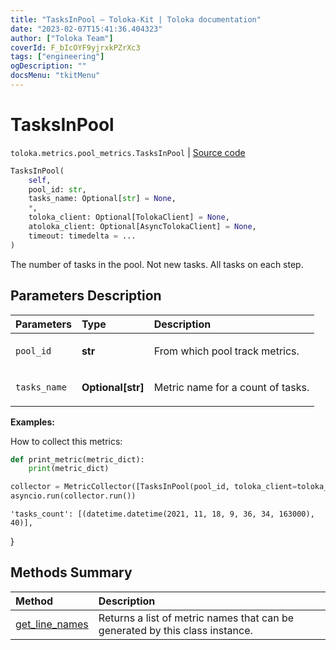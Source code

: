 ```yaml
---
title: "TasksInPool — Toloka-Kit | Toloka documentation"
date: "2023-02-07T15:41:36.404323"
author: ["Toloka Team"]
coverId: F_bIcOYF9yjrxkPZrXc3
tags: ["engineering"]
ogDescription: ""
docsMenu: "tkitMenu"
---
```


# TasksInPool
`toloka.metrics.pool_metrics.TasksInPool` | [Source code](https://github.com/Toloka/toloka-kit/blob/v1.1.3/src/metrics/pool_metrics.py#L286)

```python
TasksInPool(
    self,
    pool_id: str,
    tasks_name: Optional[str] = None,
    *,
    toloka_client: Optional[TolokaClient] = None,
    atoloka_client: Optional[AsyncTolokaClient] = None,
    timeout: timedelta = ...
)
```

The number of tasks in the pool. Not new tasks. All tasks on each step.

## Parameters Description

| Parameters | Type | Description |
| :----------| :----| :-----------|
`pool_id`|**str**|<p>From which pool track metrics.</p>
`tasks_name`|**Optional\[str\]**|<p>Metric name for a count of tasks.</p>

**Examples:**

How to collect this metrics:
```python
def print_metric(metric_dict):
    print(metric_dict)

collector = MetricCollector([TasksInPool(pool_id, toloka_client=toloka_client)], print_metric)
asyncio.run(collector.run())
```
    'tasks_count': [(datetime.datetime(2021, 11, 18, 9, 36, 34, 163000), 40)],
}
## Methods Summary

| Method | Description |
| :------| :-----------|
[get_line_names](/docs/toloka-kit/reference/toloka.metrics.pool_metrics.TasksInPool.get_line_names)| Returns a list of metric names that can be generated by this class instance.
